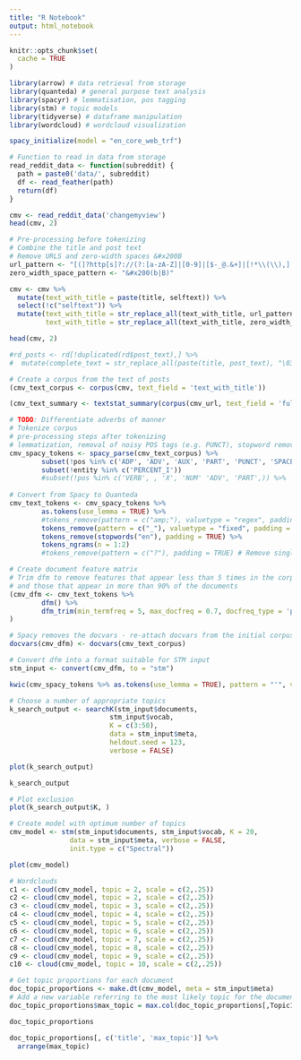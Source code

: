 ```yaml
---
title: "R Notebook"
output: html_notebook
---
```


```r
knitr::opts_chunk$set(
  cache = TRUE
)

library(arrow) # data retrieval from storage
library(quanteda) # general purpose text analysis
library(spacyr) # lemmatisation, pos tagging
library(stm) # topic models
library(tidyverse) # dataframe manipulation
library(wordcloud) # wordcloud visualization

spacy_initialize(model = "en_core_web_trf")
```

```r
# Function to read in data from storage 
read_reddit_data <- function(subreddit) {
  path = paste0('data/', subreddit)
  df <- read_feather(path)
  return(df)
}
```


```r
cmv <- read_reddit_data('changemyview')
head(cmv, 2)
```

```r
# Pre-processing before tokenizing
# Combine the title and post text
# Remove URLS and zero-width spaces &#x200B
url_pattern <- "[(]?http[s]?://(?:[a-zA-Z]|[0-9]|[$-_@.&+]|[!*\\(\\),]|(?:%[0-9a-fA-F][0-9a-fA-F]))+"
zero_width_space_pattern <- "&#x200(b|B)"

cmv <- cmv %>%
  mutate(text_with_title = paste(title, selftext)) %>%
  select(!c("selftext")) %>%
  mutate(text_with_title = str_replace_all(text_with_title, url_pattern, ''),
         text_with_title = str_replace_all(text_with_title, zero_width_space_pattern, ''))
```

```r
head(cmv, 2)
```

```r
#rd_posts <- rd[!duplicated(rd$post_text),] %>%
#  mutate(complete_text = str_replace_all(paste(title, post_text), "\031", "'"))
```

```r
# Create a corpus from the text of posts 
(cmv_text_corpus <- corpus(cmv, text_field = 'text_with_title'))
```




```r
(cmv_text_summary <- textstat_summary(corpus(cmv_url, text_field = 'full_text')))
```

```r
# TODO: Differentiate adverbs of manner
# Tokenize corpus
# pre-processing steps after tokenizing
# lemmatization, removal of noisy POS tags (e.g. PUNCT), stopword removal, ngram detection, removal of urls
cmv_spacy_tokens <- spacy_parse(cmv_text_corpus) %>% 
        subset(!pos %in% c('ADP', 'ADV', 'AUX', 'PART', 'PUNCT', 'SPACE', 'SYM', 'NUM')) %>%
        subset(!entity %in% c('PERCENT_I'))
        #subset(!pos %in% c('VERB', , 'X', 'NUM' 'ADV', 'PART',)) %>% 
  
# Convert from Spacy to Quanteda
cmv_text_tokens <- cmv_spacy_tokens %>%
        as.tokens(use_lemma = TRUE) %>%
        #tokens_remove(pattern = c("amp;"), valuetype = "regex", padding = TRUE) %>% 
        tokens_remove(pattern = c("_"), valuetype = "fixed", padding = TRUE) %>% 
        tokens_remove(stopwords("en"), padding = TRUE) %>%
        tokens_ngrams(n = 1:2) 
        #tokens_remove(pattern = c("?"), padding = TRUE) # Remove single character tokens

# Create document feature matrix
# Trim dfm to remove features that appear less than 5 times in the corpus 
# and those that appear in more than 90% of the documents
(cmv_dfm <- cmv_text_tokens %>%
        dfm() %>%
        dfm_trim(min_termfreq = 5, max_docfreq = 0.7, docfreq_type = 'prop')
)

# Spacy removes the docvars - re-attach docvars from the initial corpus
docvars(cmv_dfm) <- docvars(cmv_text_corpus)

# Convert dfm into a format suitable for STM input
stm_input <- convert(cmv_dfm, to = "stm")
```

```r
kwic(cmv_spacy_tokens %>% as.tokens(use_lemma = TRUE), pattern = "'", valuetype = "regex", window = 10)
```


```r
# Choose a number of appropriate topics
k_search_output <- searchK(stm_input$documents, 
                         stm_input$vocab,
                         K = c(3:50), 
                         data = stm_input$meta,
                         heldout.seed = 123, 
                         verbose = FALSE)

plot(k_search_output)
```


```r
k_search_output
```

```r
# Plot exclusion
plot(k_search_output$K, )
```



```r
# Create model with optimum number of topics
cmv_model <- stm(stm_input$documents, stm_input$vocab, K = 20,
               data = stm_input$meta, verbose = FALSE,
               init.type = c("Spectral"))

plot(cmv_model)
```



```r
# Wordclouds
c1 <- cloud(cmv_model, topic = 2, scale = c(2,.25))
c2 <- cloud(cmv_model, topic = 2, scale = c(2,.25))
c3 <- cloud(cmv_model, topic = 3, scale = c(2,.25))
c4 <- cloud(cmv_model, topic = 4, scale = c(2,.25))
c5 <- cloud(cmv_model, topic = 5, scale = c(2,.25))
c6 <- cloud(cmv_model, topic = 6, scale = c(2,.25))
c7 <- cloud(cmv_model, topic = 7, scale = c(2,.25))
c8 <- cloud(cmv_model, topic = 8, scale = c(2,.25))
c9 <- cloud(cmv_model, topic = 9, scale = c(2,.25))
c10 <- cloud(cmv_model, topic = 10, scale = c(2,.25))
```
```r
# Get topic proportions for each document
doc_topic_proportions <- make.dt(cmv_model, meta = stm_input$meta)
# Add a new variable referring to the most likely topic for the document
doc_topic_proportions$max_topic = max.col(doc_topic_proportions[,Topic1:Topic5])
```

```r
doc_topic_proportions
```


```r
doc_topic_proportions[, c('title', 'max_topic')] %>%
  arrange(max_topic)
```





